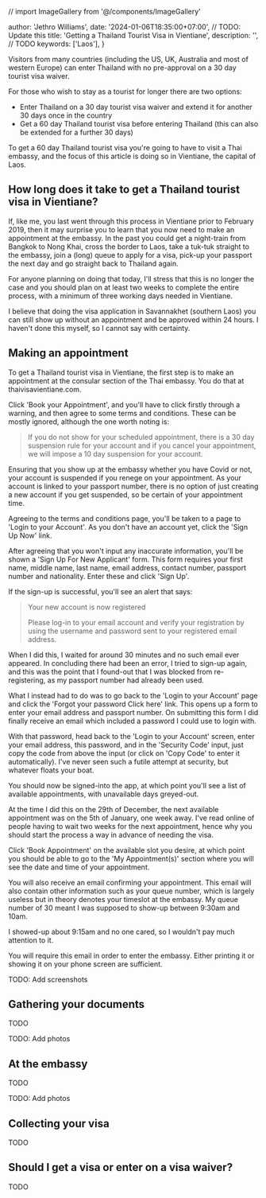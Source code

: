 // import ImageGallery from '@/components/ImageGallery'

  author: 'Jethro Williams',
  date: '2024-01-06T18:35:00+07:00', // TODO: Update this
  title: 'Getting a Thailand Tourist Visa in Vientiane',
  description: '', // TODO
  keywords: ['Laos'],
}


Visitors from many countries (including the US, UK, Australia and most of western Europe) can enter Thailand with no pre-approval on a 30 day tourist visa waiver.

For those who wish to stay as a tourist for longer there are two options:

- Enter Thailand on a 30 day tourist visa waiver and extend it for another 30 days once in the country
- Get a 60 day Thailand tourist visa before entering Thailand (this can also be extended for a further 30 days)

To get a 60 day Thailand tourist visa you're going to have to visit a Thai embassy, and the focus of this article is doing so in Vientiane, the capital of Laos.

## How long does it take to get a Thailand tourist visa in Vientiane?

If, like me, you last went through this process in Vientiane prior to February 2019, then it may surprise you to learn that you now need to make an appointment at the embassy. In the past you could get a night-train from Bangkok to Nong Khai, cross the border to Laos, take a tuk-tuk straight to the embassy, join a (long) queue to apply for a visa, pick-up your passport the next day and go straight back to Thailand again.

For anyone planning on doing that today, I'll stress that this is no longer the case and you should plan on at least two weeks to complete the entire process, with a minimum of three working days needed in Vientiane.

I believe that doing the visa application in Savannakhet (southern Laos) you can still show up without an appointment and be approved within 24 hours. I haven't done this myself, so I cannot say with certainty.

## Making an appointment

To get a Thailand tourist visa in Vientiane, the first step is to make an appointment at the consular section of the Thai embassy. You do that at <ExternalLink url='https://www.thaivisavientiane.com/'>thaivisavientiane.com</ExternalLink>.

Click 'Book your Appointment', and you'll have to click firstly through a warning, and then agree to some terms and conditions. These can be mostly ignored, although the one worth noting is:

> If you do not show for your scheduled appointment, there is a 30 day suspension rule for your account and if you cancel your appointment, we will impose a 10 day suspension for your account.

Ensuring that you show up at the embassy whether you have Covid or not, your account is suspended if you renege on your appointment. As your account is linked to your passport number, there is no option of just creating a new account if you get suspended, so be certain of your appointment time.

Agreeing to the terms and conditions page, you'll be taken to a page to 'Login to your Account'. As you don't have an account yet, click the 'Sign Up Now' link.

After agreeing that you won't input any inaccurate information, you'll be shown a 'Sign Up For New Applicant' form. This form requires your first name, middle name, last name, email address, contact number, passport number and nationality. Enter these and click 'Sign Up'.

If the sign-up is successful, you'll see an alert that says:

> Your new account is now registered
>
> Please log-in to your email account and verify your registration by using the username and password sent to your registered email address.

When I did this, I waited for around 30 minutes and no such email ever appeared. In concluding there had been an error, I tried to sign-up again, and this was the point that I found-out that I was blocked from re-registering, as my passport number had already been used.

What I instead had to do was to go back to the 'Login to your Account' page and click the 'Forgot your password Click here' link. This opens up a form to enter your email address and passport number. On submitting this form I did finally receive an email which included a password I could use to login with.

With that password, head back to the 'Login to your Account' screen, enter your email address, this password, and in the 'Security Code' input, just copy the code from above the input (or click on 'Copy Code' to enter it automatically). I've never seen such a futile attempt at security, but whatever floats your boat.

You should now be signed-into the app, at which point you'll see a list of available appointments, with unavailable days greyed-out.

At the time I did this on the 29th of December, the next available appointment was on the 5th of January, one week away. I've read online of people having to wait two weeks for the next appointment, hence why you should start the process a way in advance of needing the visa.

Click 'Book Appointment' on the available slot you desire, at which point you should be able to go to the 'My Appointment(s)' section where you will see the date and time of your appointment.

You will also receive an email confirming your appointment. This email will also contain other information such as your queue number, which is largely useless but in theory denotes your timeslot at the embassy. My queue number of 30 meant I was supposed to show-up between 9:30am and 10am.

I showed-up about 9:15am and no one cared, so I wouldn't pay much attention to it.

You will require this email in order to enter the embassy. Either printing it or showing it on your phone screen are sufficient.

TODO: Add screenshots

## Gathering your documents

TODO

TODO: Add photos

## At the embassy

TODO

TODO: Add photos

## Collecting your visa

TODO

## Should I get a visa or enter on a visa waiver?

TODO
